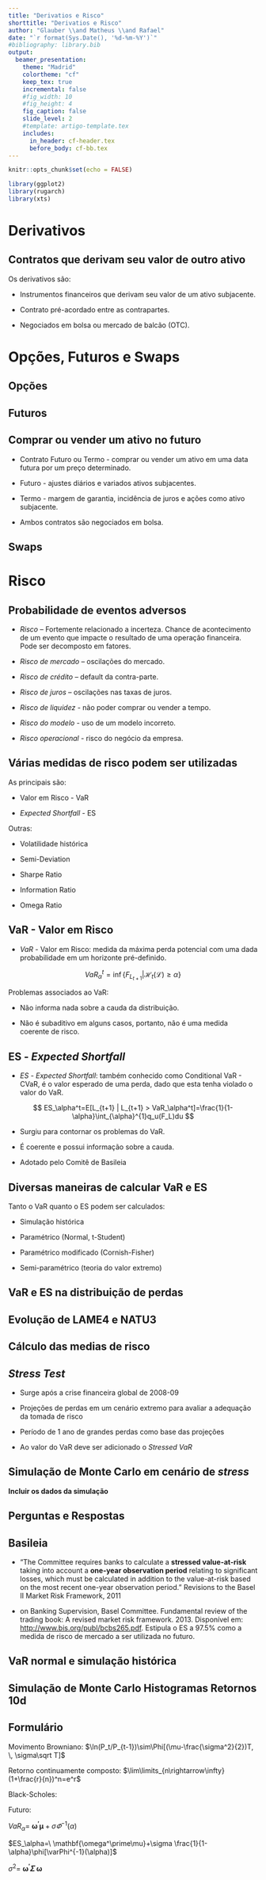 ```yaml
---
title: "Derivatios e Risco"
shorttitle: "Derivatios e Risco"
author: "Glauber \\and Matheus \\and Rafael"
date: "`r format(Sys.Date(), '%d-%m-%Y')`"
#bibliography: library.bib
output: 
  beamer_presentation:
    theme: "Madrid"
    colortheme: "cf"
    keep_tex: true
    incremental: false
    #fig_width: 10
    #fig_height: 4
    fig_caption: false
    slide_level: 2
    #template: artigo-template.tex
    includes: 
      in_header: cf-header.tex
      before_body: cf-bb.tex
---
```


```r
knitr::opts_chunk$set(echo = FALSE)
```


```r
library(ggplot2)
library(rugarch)
library(xts)
```

# Derivativos

## Contratos que derivam seu valor de outro ativo 

Os derivativos são:

- Instrumentos financeiros que derivam seu valor de um ativo subjacente.

- Contrato pré-acordado entre as contrapartes.

- Negociados em bolsa ou mercado de balcão (OTC).

# Opções, Futuros e Swaps

## Opções



## Futuros

## Comprar ou vender um ativo no futuro

- Contrato Futuro ou Termo - comprar ou vender um ativo em uma data
futura por um preço determinado.

- Futuro - ajustes diários e variados ativos subjacentes.

- Termo - margem de garantia, incidência de juros e ações como ativo
subjacente.

- Ambos contratos são negociados em bolsa.

## Swaps


# Risco

## Probabilidade de eventos adversos

- _Risco_ – Fortemente relacionado a incerteza. Chance de
acontecimento de um evento que impacte o resultado de uma
operação financeira. Pode ser decomposto em fatores.

- _Risco de mercado_ – oscilações do mercado.

- _Risco de crédito_ – default da contra-parte.

- _Risco de juros _– oscilações nas taxas de juros.

- _Risco de liquidez_ - não poder comprar ou vender a tempo.

- _Risco do modelo_ - uso de um modelo incorreto.

- _Risco operacional_ - risco do negócio da empresa.

## Várias medidas de risco podem ser utilizadas

As principais são: 

- Valor em Risco - VaR

- _Expected Shortfall_ - ES

Outras:

- Volatilidade histórica

- Semi-Deviation

- Sharpe Ratio

- Information Ratio

- Omega Ratio


## VaR - Valor em Risco

- _VaR_ - Valor em Risco: medida da máxima perda potencial com uma dada probabilidade em um horizonte pré-definido.

$$
VaR_\alpha^t=\inf\{F_{L_{t+1}} | \mathcal{H}_t(\mathcal{L}) \geq \alpha\}
$$

Problemas associados ao VaR:

- Não informa nada sobre a cauda da distribuição.

- Não é subaditivo em alguns casos, portanto, não é uma medida coerente de risco.

## ES - _Expected Shortfall_

- _ES_ - _Expected Shortfall_: também conhecido como Conditional VaR - CVaR, é o valor esperado de uma perda, dado que esta tenha violado o valor do VaR.

$$
ES_\alpha^t=E[L_{t+1} | L_{t+1} > VaR_\alpha^t]=\frac{1}{1-\alpha}\int_{\alpha}^{1}q_u(F_L)du
$$

- Surgiu para contornar os problemas do VaR.

- É coerente e possui informação sobre a cauda.

- Adotado pelo Comitê de Basileia

## Diversas maneiras de calcular VaR e ES

Tanto o VaR quanto o ES podem ser calculados:

- Simulação histórica

- Paramétrico (Normal, t-Student)

- Paramétrico modificado (Cornish-Fisher)

- Semi-paramétrico (teoria do valor extremo)

## VaR e ES na distribuição de perdas

\includegraphics[width=4.8in, height=3.2in]{./figs/VaR.png}

## Evolução de LAME4 e NATU3

\includegraphics[width=4.8in, height=3.2in]{./figs/precos.pdf}

## Cálculo das medias de risco

\includegraphics[width=4.8in, height=3.2in]{./figs/VaR_carteira.png}

## _Stress Test_

- Surge após a crise financeira global de 2008-09

- Projeções de perdas em um cenário extremo para avaliar a adequação da tomada de risco

- Período de 1 ano de grandes perdas como base das projeções

- Ao valor do VaR deve ser adicionado o _Stressed VaR_

## Simulação de Monte Carlo em cenário de _stress_

**Incluir os dados da simulação**

\includegraphics[width=4.6in, height=3in]{./figs/Caminhos.png}


## Perguntas e Respostas

## Basileia

- “The Committee requires banks to calculate a **stressed value-at-risk** taking
into account a **one-year observation period** relating to significant
losses, which must be calculated in addition to the value-at-risk based on
the most recent one-year observation period.” Revisions to the Basel II Market Risk Framework, 2011

- on Banking Supervision, Basel Committee. Fundamental review of the trading book: A revised market risk framework. 2013. Disponível em: <http://www.bis.org/publ/bcbs265.pdf>. Estipula o ES a 97.5% como a medida de risco de mercado a ser utilizada no futuro.

## VaR normal e simulação histórica

\includegraphics[width=4.8in, height=3.2in]{./figs/ret_var.pdf}

## Simulação de Monte Carlo Histogramas Retornos 10d

\includegraphics[width=4.8in, height=3.2in]{./figs/MC_hist.png}

## Formulário

Movimento Browniano: $\ln(P_t/P_{t-1})\sim\Phi[(\mu-\frac{\sigma^2}{2})T, \, \sigma\sqrt T]$

Retorno continuamente composto: $\lim\limits_{n\rightarrow\infty}(1+\frac{r}{n})^n=e^r$

Black-Scholes: 

Futuro: 

$VaR_\alpha=\ \mathbf{\omega^\prime\mu}+\sigma \varPhi^{-1}(\alpha)$

$ES_\alpha=\ \mathbf{\omega^\prime\mu}+\sigma \frac{1}{1-\alpha}\phi[\varPhi^{-1}(\alpha)]$

$\sigma^2=\ \mathbf{\omega^\prime \varSigma\ \omega}$
